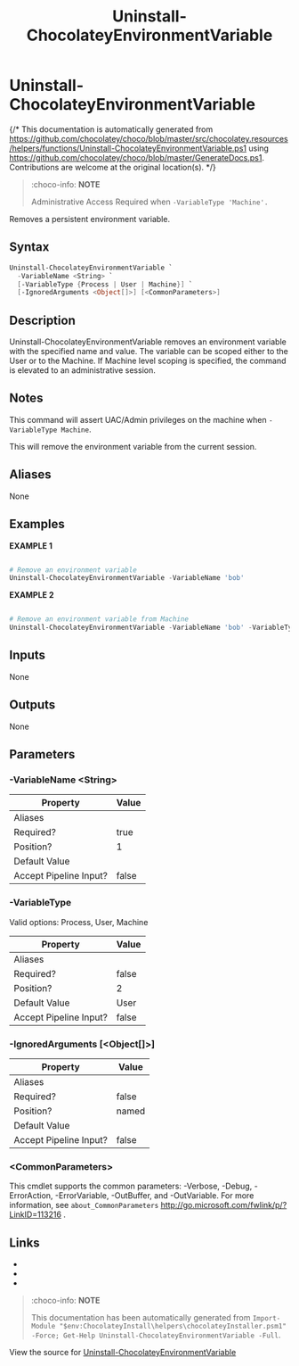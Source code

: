 ﻿---
order: 370
xref: uninstall-chocolateyenvironmentvariable
title: Uninstall-ChocolateyEnvironmentVariable
description: Information on Uninstall-ChocolateyEnvironmentVariable function
---

# Uninstall-ChocolateyEnvironmentVariable

{/* This documentation is automatically generated from https://github.com/chocolatey/choco/blob/master/src/chocolatey.resources/helpers/functions/Uninstall-ChocolateyEnvironmentVariable.ps1 using https://github.com/chocolatey/choco/blob/master/GenerateDocs.ps1. Contributions are welcome at the original location(s). */}

> :choco-info: **NOTE**
>
> Administrative Access Required when `-VariableType 'Machine'.`

Removes a persistent environment variable.

## Syntax

~~~powershell
Uninstall-ChocolateyEnvironmentVariable `
  -VariableName <String> `
  [-VariableType {Process | User | Machine}] `
  [-IgnoredArguments <Object[]>] [<CommonParameters>]
~~~

## Description

Uninstall-ChocolateyEnvironmentVariable removes an environment variable
with the specified name and value. The variable can be scoped either to
the User or to the Machine. If Machine level scoping is specified, the
command is elevated to an administrative session.

## Notes

This command will assert UAC/Admin privileges on the machine when
`-VariableType Machine`.

This will remove the environment variable from the current session.

## Aliases

None

## Examples

 **EXAMPLE 1**

~~~powershell

# Remove an environment variable
Uninstall-ChocolateyEnvironmentVariable -VariableName 'bob'
~~~

**EXAMPLE 2**

~~~powershell

# Remove an environment variable from Machine
Uninstall-ChocolateyEnvironmentVariable -VariableName 'bob' -VariableType 'Machine'
~~~ 

## Inputs

None

## Outputs

None

## Parameters

###  -VariableName &lt;String&gt;
Property               | Value
---------------------- | -----
Aliases                | 
Required?              | true
Position?              | 1
Default Value          | 
Accept Pipeline Input? | false
 
###  -VariableType

Valid options: Process, User, Machine

Property               | Value
---------------------- | -----
Aliases                | 
Required?              | false
Position?              | 2
Default Value          | User
Accept Pipeline Input? | false
 
###  -IgnoredArguments [&lt;Object[]&gt;]
Property               | Value
---------------------- | -----
Aliases                | 
Required?              | false
Position?              | named
Default Value          | 
Accept Pipeline Input? | false
 
### &lt;CommonParameters&gt;

This cmdlet supports the common parameters: -Verbose, -Debug, -ErrorAction, -ErrorVariable, -OutBuffer, and -OutVariable. For more information, see `about_CommonParameters` http://go.microsoft.com/fwlink/p/?LinkID=113216 .


## Links

 * <Xref title='Install-ChocolateyEnvironmentVariable' value='install-chocolateyenvironmentvariable' />
 * <Xref title='Set-EnvironmentVariable' value='set-environmentvariable' />
 * <Xref title='Install-ChocolateyPath' value='install-chocolateypath' />


<Xref title="Function Reference" value="powershell-reference" />

> :choco-info: **NOTE**
>
> This documentation has been automatically generated from `Import-Module "$env:ChocolateyInstall\helpers\chocolateyInstaller.psm1" -Force; Get-Help Uninstall-ChocolateyEnvironmentVariable -Full`.

View the source for [Uninstall-ChocolateyEnvironmentVariable](https://github.com/chocolatey/choco/blob/master/src/chocolatey.resources/helpers/functions/Uninstall-ChocolateyEnvironmentVariable.ps1)
